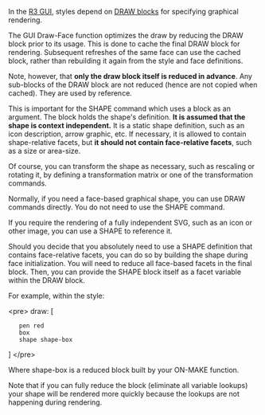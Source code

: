 In the [[R3 GUI]], styles depend on [[Draw|DRAW blocks]] for specifying graphical rendering.

The GUI Draw-Face function optimizes the draw by reducing the DRAW block prior to its usage. This is done to cache the final DRAW block for rendering. Subsequent refreshes of the same face can use the cached block, rather than rebuilding it again from the style and face definitions.

Note, however, that '''only the draw block itself is reduced in advance'''. Any sub-blocks of the DRAW block are not reduced (hence are not copied when cached). They are used by reference.

This is important for the SHAPE command which uses a block as an argument. The block holds the shape's definition. '''It is assumed that the shape is context independent.''' It is a static shape definition, such as an icon description, arrow graphic, etc. If necessary, it is allowed to contain shape-relative facets, but '''it should not contain face-relative facets''', such as a size or area-size.

Of course, you can transform the shape as necessary, such as rescaling or rotating it, by defining a transformation matrix or one of the transformation commands.

Normally, if you need a face-based graphical shape, you can use DRAW commands directly. You do not need to use the SHAPE command.

If you require the rendering of a fully independent SVG, such as an icon or other image, you can use a SHAPE to reference it.

Should you decide that you absolutely need to use a SHAPE definition that contains face-relative facets, you can do so by building the shape during face initialization. You will need to reduce all face-based facets in the final block. Then, you can provide the SHAPE block itself as a facet variable within the DRAW block.

For example, within the style:

&lt;pre&gt;
draw: [
    pen red
    box
    shape shape-box
]
&lt;/pre&gt;

Where shape-box is a reduced block built by your ON-MAKE function.

Note that if you can fully reduce the block (eliminate all variable lookups) your shape will be rendered more quickly because the lookups are not happening during rendering.